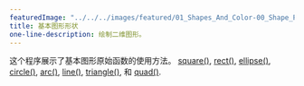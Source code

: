 ```yaml
---
featuredImage: "../../../images/featured/01_Shapes_And_Color-00_Shape_Primitives-thumbnail.png"
title: 基本图形形状
one-line-description: 绘制二维图形。
---
```


这个程序展示了基本图形原始函数的使用方法。
<a href="https://p5js.org/reference/#/p5/square" target="_blank">square()</a>,
<a href="https://p5js.org/reference/#/p5/rect" target="_blank">rect()</a>,
<a href="https://p5js.org/reference/#/p5/ellipse" target="_blank">ellipse()</a>,
<a href="https://p5js.org/reference/#/p5/circle" target="_blank">circle()</a>,
<a href="https://p5js.org/reference/#/p5/arc" target="_blank">arc()</a>,
<a href="https://p5js.org/reference/#/p5/line" target="_blank">line()</a>,
<a href="https://p5js.org/reference/#/p5/triangle" target="_blank">triangle()</a>,
和 <a href="https://p5js.org/reference/#/p5/quad" target="_blank">quad()</a>.